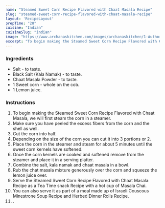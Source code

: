---
name: "Steamed Sweet Corn Recipe Flavored with Chaat Masala Recipe"
slug: "steamed-sweet-corn-recipe-flavored-with-chaat-masala-recipe"
layout: 'RecipeLayout'
prepTime: "20"
cuisine: "Indian"
cuisineSlug: "indian"
image: "https://www.archanaskitchen.com/images/archanaskitchen/1-Author/Chandrima_Sarkar/Steamed_Sweet_Corn_Chaat_Masala_Indian_street_Food.jpg"
excerpt: "To begin making the Steamed Sweet Corn Recipe Flavored with Chaat Masala, we will first steam the corn in a steamer"
---

### Ingredients

- Salt - to taste.
- Black Salt (Kala Namak) - to taste.
- Chaat Masala Powder - to taste.
- 1 Sweet corn - whole on the cob.
- 1 Lemon juice.

### Instructions

1. To begin making the Steamed Sweet Corn Recipe Flavored with Chaat Masala, we will first steam the corn in a steamer.
1. Make sure you have peeled the excess fibers from the corn and the shell as well.
1. Cut the corn into half.
1. Depending on the size of the corn you can cut it into 3 portions or 2.
1. Place the corn in the steamer and steam for about 5 minutes until the sweet corn kernels have softened.
1. Once the corn kernels are cooked and softened remove from the steamer and place it in a serving platter.
1. Combine the salt, kala namak and chaat masala in a bowl.
1. Rub the chat masala mixture generously over the corn and squeeze the lemon juice over.
1. Serve the Steamed Sweet Corn Recipe Flavored with Chaat Masala Recipe as a Tea Time snack Recipe with a hot cup of Masala Chai.
1. You can also serve it as part of a meal made up of Israeli Couscous Minestrone Soup Recipe and Herbed Dinner Rolls Recipe.
1. .

